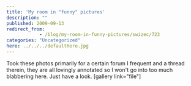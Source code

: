 ```yaml
---
title: 'My room in "funny" pictures'
description: ""
published: 2009-09-13
redirect_from: 
            - /blog/my-room-in-funny-pictures/swizec/723
categories: "Uncategorized"
hero: ../../../defaultHero.jpg
---
```

Took these photos primarily for a certain forum I frequent and a thread therein, they are all lovingly annotated so I won&#x27;t go into too much blabbering here. Just have a look. \[gallery link=&quot;file&quot;]
